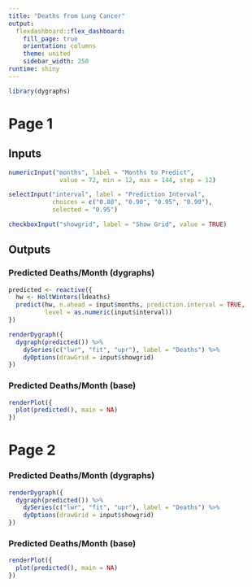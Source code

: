 ```yaml
---
title: "Deaths from Lung Cancer"
output: 
  flexdashboard::flex_dashboard: 
    fill_page: true
    orientation: columns
    theme: united
    sidebar_width: 250
runtime: shiny
---
```


```r
library(dygraphs)
```

Page 1
=======================================================================================

Inputs {.sidebar}
-------------------------------------------------------------------------------

```r
numericInput("months", label = "Months to Predict",
              value = 72, min = 12, max = 144, step = 12)

selectInput("interval", label = "Prediction Interval",
            choices = c("0.80", "0.90", "0.95", "0.99"),
            selected = "0.95")

checkboxInput("showgrid", label = "Show Grid", value = TRUE)
```

Outputs
-------------------------------------------------------------------------------

### Predicted Deaths/Month (dygraphs)

```r
predicted <- reactive({
  hw <- HoltWinters(ldeaths)
  predict(hw, n.ahead = input$months, prediction.interval = TRUE,
          level = as.numeric(input$interval))
})

renderDygraph({
  dygraph(predicted()) %>%     
    dySeries(c("lwr", "fit", "upr"), label = "Deaths") %>%
    dyOptions(drawGrid = input$showgrid)
})
```

### Predicted Deaths/Month (base)

```r
renderPlot({
  plot(predicted(), main = NA)
})
```


Page 2
=======================================================================================

### Predicted Deaths/Month (dygraphs)

```r
renderDygraph({
  dygraph(predicted()) %>%     
    dySeries(c("lwr", "fit", "upr"), label = "Deaths") %>%
    dyOptions(drawGrid = input$showgrid)
})
```

### Predicted Deaths/Month (base)

```r
renderPlot({
  plot(predicted(), main = NA)
})
```


